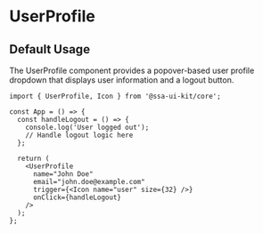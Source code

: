 
<Meta of={UserProfileStories} />

# UserProfile

## Default Usage

The UserProfile component provides a popover-based user profile dropdown that displays user information and a logout button.

```tsx
import { UserProfile, Icon } from '@ssa-ui-kit/core';

const App = () => {
  const handleLogout = () => {
    console.log('User logged out');
    // Handle logout logic here
  };

  return (
    <UserProfile
      name="John Doe"
      email="john.doe@example.com"
      trigger={<Icon name="user" size={32} />}
      onClick={handleLogout}
    />
  );
};
```

<Canvas />
<Controls />

<Stories includePrimary={false} />

